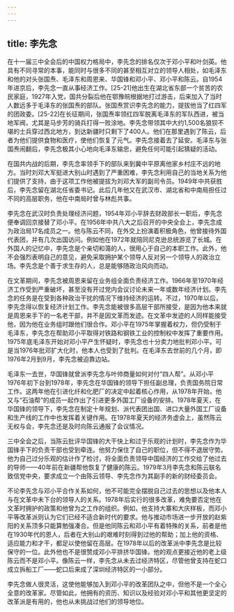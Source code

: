 ```yaml
---
---
---
```

title: 李先念
---



在十一届三中全会后的中国权力格局中，李先念的排名仅次于邓小平和叶剑英。他具有不同寻常的本事，能同时与很多不同的甚至相互对立的领导人相处，如毛泽东和他的对头张国焘、毛泽东和周恩来、华国锋和邓小平、邓小平和陈云。自1954年进京后，李先念一直从事经济工作。[25-21]他出生在湖北省东部一个贫苦的农民家庭，1927年入党，国共分裂后他在鄂豫皖根据地打过游击，后来加入了当时人数远多于毛泽东的张国焘的部队。张国焘赏识李先念的能力，提拔他当了红四军的团政委。[25-22]在长征期间，张国焘率领红四军脱离毛泽东的军队西进，被当地军阀，尤其是马步芳的骑兵打得一败涂地。李先念带领其中大约1,500名狼狈不堪的士兵穿过西北地方，到达新疆时只剩下了400人。他们在那里遇到了陈云，后者为他们提供食物和医疗，使他们恢复了元气。李先念接着去了延安。毛泽东与张国焘闹翻后，李先念极其小心地向毛泽东输忠，避免任何可能引起猜疑的活动。

在国共内战的后期，李先念率领手下的部队来到冀中平原离他家乡村庄不远的地方。当时刘邓大军挺进大别山时遇到了严重困难，李先念利用自己的当地关系为他们提供了支持，由于这项工作他被提拔为刘邓大军的副司令员。1949年中共获胜后，李先念留在湖北任省委书记。此后几年他又在武汉市、湖北省和中南局担任过不同的高层职务，他在中南局时曾与林彪共事。

李先念在武汉时负责处理经济问题，1954年邓小平辞去财政部长一职后，李先念便奉调回京接替了邓小平。在1956年中共八大之后召开的中央全会上，李先念成为政治局17名成员之一。他与陈云不同，在外交上扮演着积极角色，他曾接待外国代表团，并有几次出国访问。例如他在1972年就陪同尼克逊总统游览了长城。在外国人的记忆中，李先念是个亲切和蔼的人，很用心于自己的本职工作。此外，他不会强烈表明自己的意见，避免采取拥护某个领导人反对另一个领导人的政治立场。李先念是个善于求生存的人，总是能够随政治风向而动。

在文革期间，李先念被周恩来留在业务组全面负责经济工作。1966年至1970年经济工作受到严重破坏，甚至没有开过党内会议讨论未来一年或数年经济计划。李先念的任务是在受到各种政治干扰的情况下维持经济的运转。不过，1970年以后，李先念得以恢复经济计划工作。李先念能被很多高层干部所接受，是因为他本来就是周恩来手下的一名老干部，并不是因文革而发迹。在文革中发迹的人同样能接受他，因为他在业务组时跟他们很合作。邓小平在1975年掌握着权力，但仍受制于毛泽东，李先念在帮助邓小平取得对铁路和钢铁工业的控制权中发挥了重要作用。1975年底毛泽东开始对邓小平产生怀疑时，李先念也十分卖力地批判邓小平。可是当1976年批邓扩大化时，他本人也受到了批判。在毛泽东去世前的几个月，即1976年2月到9月，李先念被迫靠边站。

毛泽东一去世，华国锋就曾派李先念与叶帅商量如何对付“四人帮”。从邓小平1976年初下台到1978年，李先念在华国锋的领导下担任副总理，负责国务院日常工作。这两年他在引进化纤和化肥厂的决定中起着核心作用，从1978年开始，他又与“石油帮”的成员一起作出了引进更多外国工厂设备的安排。1978年夏天，在华国锋的领导下，李先念在制定十年规划、派代表团出国、进口大量外国工厂设备和生产线的工作中也发挥着关键作用。在1978年夏天的经济务虚会上，虽然陈云无权与会，李先念还是及时向陈云通报了会议情况。

三中全会之后，当陈云批评华国锋的大干快上和过于乐观的计划时，李先念作为华国锋手下的负责干部也受到牵连。他努力保住了自己的职位，但不得不退居守势。他为自己过分乐观的估计作了检讨，将全面负责领导中国经济的工作交给了他过去的导师——40年前在新疆帮他恢复了健康的陈云。1979年3月李先念和陈云联名致信党中央，要求成立一个由陈云领导、李先念作为其副手的新的财经委员会。

不论李先念与邓小平合作关系如何，他不可能完全摆脱自己过去的思想以及他本人与在文革中未下台的领导人的关系。1978年后实行的很多改革，难免要否定他在文革时拥护的政策和他曾为之工作的组织。例如，他支持大寨和大庆样板，而邓小平等改革派则认为它们已经不适合新时代的要求。他与推动市场进一步开放的赵紫阳的关系顶多只能算勉强凑合。但是他同陈云和邓小平有着特殊的关系，前者是他在1930年代的恩人，后者在大别山的艰难时刻得到过他的帮助；加上他的资格、适应能力和才干，都足以使他留在高层。在1978年以后的改革派中李先念是比较保守的一位。此外他也不是很赞成邓小平排挤华国锋。他的观点更接近他的老上级陈云而不是邓小平。像陈云一样，李先念从未去过经济特区，尽管他曾支持在蛇口成立拆船工厂——蛇口后来成了深圳经济特区的一小部分。

李先念做人很灵活，这使他能够加入到邓小平的改革团队之中，但他不是一个全心全意的改革家。尽管如此，他拥有的资历、知识以及经验对邓小平和其他更坚定的改革派是有用的，他也从未挑战过他们的领导地位。
